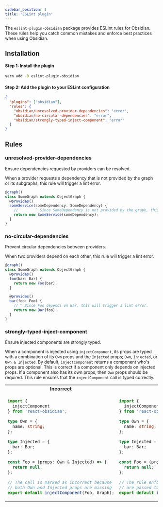 ```yaml
---
sidebar_position: 1
title: "ESLint plugin"
---
```


The `eslint-plugin-obsidian` package provides ESLint rules for Obsidian. These rules help you catch common mistakes and enforce best practices when using Obsidian.

## Installation
#### Step 1: Install the plugin
```bash
yarn add -D eslint-plugin-obsidian
```
#### Step 2: Add the plugin to your ESLint configuration
```json
{
  "plugins": ["obsidian"],
  "rules": {
    "obsidian/unresolved-provider-dependencies": "error",
    "obsidian/no-circular-dependencies": "error",
    "obsidian/strongly-typed-inject-component": "error"
  }
}
```

## Rules
### unresolved-provider-dependencies
Ensure dependencies requested by providers can be resolved.

When a provider requests a dependency that is not provided by the graph or its subgraphs, this rule will trigger a lint error.

```ts
@graph()
class SomeGraph extends ObjectGraph {
  @provides()
  someService(someDependency: SomeDependency) {
    //        ^ Since SomeDependency is not provided by the graph, this will trigger a lint error.
    return new SomeService(someDependency);
  }
}
```

### no-circular-dependencies
Prevent circular dependencies between providers.

When two providers depend on each other, this rule will trigger a lint error.

```ts
@graph()
class SomeGraph extends ObjectGraph {
  @provides()
  foo(bar: Bar) {
    return new Foo(bar);
  }

  @provides()
  bar(foo: Foo) {
    // ^ Since Foo depends on Bar, this will trigger a lint error.
    return new Bar(foo);
  }
}
```

### strongly-typed-inject-component
Ensure injected components are strongly typed.

When a component is injected using `injectComponent`, its props are typed with a combination of its `Own` props and the `Injected` props; `Own`, `Injected`, or `Own & Injected`. By default, `injectComponent` returns a component who's props are optional. This is correct if a component only depends on injected props. If a component also has its own props, then `Own` props should be required. This rule ensures that the `injectComponent` call is typed correctly.


<table>
<tr>
<td> <center><b>Incorrect</b></center> </td> <td> <center><b>Correct</b></center> </td>
</tr>
<tr>
<td>

```ts
import {
  injectComponent
} from 'react-obsidian';

type Own = {
  name: string;
};

type Injected = {
  bar: Bar;
};

const Foo = (props: Own & Injected) => {
  return null;
};

// The call is marked as incorrect because
// both Own and Injected props are missing
export default injectComponent(Foo, Graph);
```

</td>
<td>
    
```ts
import {
  injectComponent
} from 'react-obsidian';

type Own = {
  name: string;
};

type Injected = {
  bar: Bar;
};

const Foo = (props: Own & Injected) => {
  return null;
};

// The rule enforces the correct types
// are passed to the injectComponent HOC
export default injectComponent<Own, Injected>(Foo, Graph);
```

</td>
</tr>
</table>

